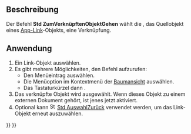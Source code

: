 <languages/>

{{Docnav/de
|[[Std_Workbench/de|Arbeitsbereich]]
|[[Std_LinkSelectLinkedFinal/de| ZumLetztenVerknüpftenObjektGehen]]
|[[Std_View_Menu/de|Std Menü Ansicht]]
|IconL=
|IconR=Std_LinkSelectLinkedFinal.svg
|IconC=Freecad.svg
}}

{{GuiCommand/de
|Name=Std LinkSelectLinked
|Name/de=Std ZumVerknüpftenObjektGehen
|MenuLocation=Ansicht → Verknüpfungsnavigation → ZumVerknüpftenObjektGehen
|Workbenches=Alle
|Version=0.19
|SeeAlso=[[Std_LinkSelectLinkedFinal/de|Std ZumLetztenVerknüpftenObjektGehen]], [[Std_LinkSelectAllLinks/de|Std LinkSelectAllLinks]]
}}

<span id="Description"></span>
== Beschreibung ==

Der Befehl '''Std ZumVerknüpftenObjektGehen''' wählt die {{PropertyData/de|Linked Object}}, das Quellobjekt eines [[App_Link/de|App-Link]]-Objekts, eine Verknüpfung.

<span id="Usage"></span>
== Anwendung ==

# Ein Link-Objekt auswählen.
# Es gibt mehrere Möglichkeiten, den Befehl aufzurufen:
#* Den Menüeintrag {{MenuCommand|Ansicht → Verknüpfungsnavigation → [[Image:Std_LinkSelectLinked.svg|16px]] Zum verknüpften Objekt gehen}} auswählen.
#* Die Menüoption {{MenuCommand|Verknüpfungen... → [[Image:Std_LinkSelectLinked.svg|16px]] Zum verknüpften Objekt gehen}} im  Kontextmenü der [[Tree_view/de|Baumansicht]] auswählen.
#* Das Tastaturkürzel {{KEY|S}} dann {{KEY|G}}.
# Das verknüpfte Objekt wird ausgewählt. Wenn dieses Objekt zu einem externen Dokument gehört, ist jenes jetzt aktiviert.
# Optional kann [[Image:Std_SelBack.svg|16px]] [[Std_SelBack/de|Std AuswahlZurück]] verwendet werden, um das Link-Objekt erneut auszuwählen.


{{Docnav/de
|[[Std_Workbench/de|Arbeitsbereich]]
|[[Std_LinkSelectLinkedFinal/de| ZumLetztenVerknüpftenObjektGehen]]
|[[Std_View_Menu/de|Std Menü Ansicht]]
|IconL=
|IconR=Std_LinkSelectLinkedFinal.svg
|IconC=Freecad.svg
}}

{{Std_Base_navi{{#translation:}}}}
{{Userdocnavi{{#translation:}}}}
